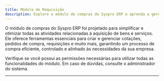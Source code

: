 ```yaml
---
title: Módulo de Requisição  
description: Explore o módulo de compras do Syspro ERP e aprenda a gerenciar cotações, pedidos, requisições e muito mais.  
---
```



O módulo de compras do Syspro ERP foi projetado para simplificar e otimizar todas as atividades relacionadas à aquisição de bens e serviços. Ele oferece ferramentas essenciais para criar e gerenciar cotações, pedidos de compra, requisições e muito mais, garantindo um processo de compra eficiente, controlado e alinhado às necessidades da sua empresa.  

<Callout type="info" title="Dica">  
  Verifique se você possui as permissões necessárias para utilizar todas as funcionalidades do módulo. Em caso de dúvidas, consulte o administrador do sistema.  
</Callout>  

---

<SuporteSection modulo="Requisição" />